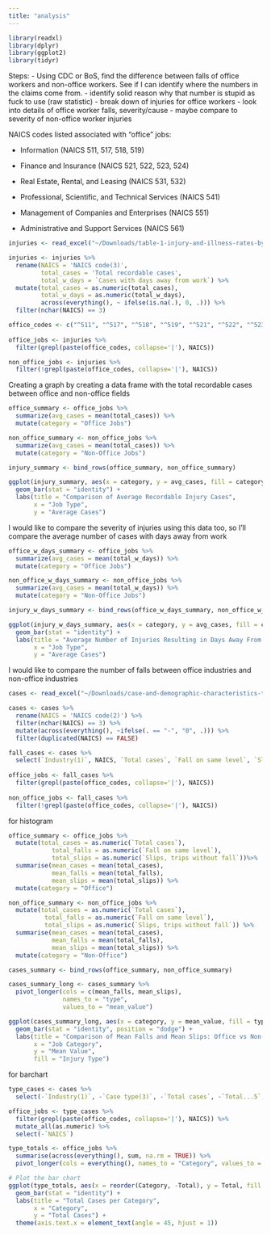```yaml
---
title: "analysis"
---
```


```r
library(readxl)
library(dplyr)
library(ggplot2)
library(tidyr)
```

Steps: - Using CDC or BoS, find the difference between falls of office workers and non-office workers. See if I can identify where the numbers in the claims come from. - identify solid reason why that number is stupid as fuck to use (raw statistic) - break down of injuries for office workers - look into details of office worker falls, severity/cause - maybe compare to severity of non-office worker injuries

NAICS codes listed associated with "office" jobs:

-   Information (NAICS 511, 517, 518, 519)

-   Finance and Insurance (NAICS 521, 522, 523, 524)

-   Real Estate, Rental, and Leasing (NAICS 531, 532)

-   Professional, Scientific, and Technical Services (NAICS 541)

-   Management of Companies and Enterprises (NAICS 551)

-   Administrative and Support Services (NAICS 561)

```r
injuries <- read_excel("~/Downloads/table-1-injury-and-illness-rates-by-industry-2023-national.xlsx")

injuries <- injuries %>%
  rename(NAICS = 'NAICS code(3)',
         total_cases = 'Total recordable cases',
         total_w_days = `Cases with days away from work`) %>%
  mutate(total_cases = as.numeric(total_cases),
         total_w_days = as.numeric(total_w_days),
         across(everything(), ~ ifelse(is.na(.), 0, .))) %>%
  filter(nchar(NAICS) == 3)

office_codes <- c("^511", "^517", "^518", "^519", "^521", "^522", "^523", "^524", "^531", "^532", "^541", "^551", "^561")
  
office_jobs <- injuries %>%
  filter(grepl(paste(office_codes, collapse='|'), NAICS))

non_office_jobs <- injuries %>%
  filter(!grepl(paste(office_codes, collapse='|'), NAICS))
```

Creating a graph by creating a data frame with the total recordable cases between office and non-office fields

```r
office_summary <- office_jobs %>%
  summarize(avg_cases = mean(total_cases)) %>%
  mutate(category = "Office Jobs")

non_office_summary <- non_office_jobs %>%
  summarize(avg_cases = mean(total_cases)) %>%
  mutate(category = "Non-Office Jobs")

injury_summary <- bind_rows(office_summary, non_office_summary) 

ggplot(injury_summary, aes(x = category, y = avg_cases, fill = category)) +
  geom_bar(stat = "identity") +
  labs(title = "Comparison of Average Recordable Injury Cases",
       x = "Job Type",
       y = "Average Cases") 
```

I would like to compare the severity of injuries using this data too, so I'll compare the average number of cases with days away from work

```r
office_w_days_summary <- office_jobs %>%
  summarize(avg_cases = mean(total_w_days)) %>%
  mutate(category = "Office Jobs")

non_office_w_days_summary <- non_office_jobs %>%
  summarize(avg_cases = mean(total_w_days)) %>%
  mutate(category = "Non-Office Jobs")

injury_w_days_summary <- bind_rows(office_w_days_summary, non_office_w_days_summary)

ggplot(injury_w_days_summary, aes(x = category, y = avg_cases, fill = category)) +
  geom_bar(stat = "identity") +
  labs(title = "Average Number of Injuries Resulting in Days Away From Work",
       x = "Job Type",
       y = "Average Cases") 
```

I would like to compare the number of falls between office industries and non-office industries

```r
cases <- read_excel("~/Downloads/case-and-demographic-characteristics-table-r4-2021-2022.xlsx")

cases <- cases %>%
  rename(NAICS = 'NAICS code(2)') %>%
  filter(nchar(NAICS) == 3) %>% 
  mutate(across(everything(), ~ifelse(. == "-", "0", .))) %>%
  filter(duplicated(NAICS) == FALSE)

fall_cases <- cases %>%
  select(`Industry(1)`, NAICS, `Total cases`, `Fall on same level`, `Slips, trips without fall`)
  
office_jobs <- fall_cases %>%
  filter(grepl(paste(office_codes, collapse='|'), NAICS))
  
non_office_jobs <- fall_cases %>%
  filter(!grepl(paste(office_codes, collapse='|'), NAICS))
```

for histogram

```r
office_summary <- office_jobs %>%
  mutate(total_cases = as.numeric(`Total cases`),
            total_falls = as.numeric(`Fall on same level`),
            total_slips = as.numeric(`Slips, trips without fall`))%>%
  summarise(mean_cases = mean(total_cases),
            mean_falls = mean(total_falls),
            mean_slips = mean(total_slips)) %>%
  mutate(category = "Office")

non_office_summary <- non_office_jobs %>%
  mutate(total_cases = as.numeric(`Total cases`),
          total_falls = as.numeric(`Fall on same level`),
          total_slips = as.numeric(`Slips, trips without fall`)) %>%
  summarise(mean_cases = mean(total_cases),
            mean_falls = mean(total_falls),
            mean_slips = mean(total_slips)) %>%
  mutate(category = "Non-Office")

cases_summary <- bind_rows(office_summary, non_office_summary)

cases_summary_long <- cases_summary %>%
  pivot_longer(cols = c(mean_falls, mean_slips), 
               names_to = "type", 
               values_to = "mean_value")

ggplot(cases_summary_long, aes(x = category, y = mean_value, fill = type)) +
  geom_bar(stat = "identity", position = "dodge") +
  labs(title = "Comparison of Mean Falls and Mean Slips: Office vs Non-Office Jobs",
       x = "Job Category", 
       y = "Mean Value", 
       fill = "Injury Type")
```

for barchart

```r
type_cases <- cases %>%
  select(-`Industry(1)`, -`Case type(3)`, -`Total cases`, -`Total...5`, -`Total...9`, -`Total...13`, -`Total...16`, -`Total...18`)

office_jobs <- type_cases %>%
  filter(grepl(paste(office_codes, collapse='|'), NAICS)) %>%
  mutate_all(as.numeric) %>%
  select(-`NAICS`)

type_totals <- office_jobs %>%
  summarise(across(everything(), sum, na.rm = TRUE)) %>%
  pivot_longer(cols = everything(), names_to = "Category", values_to = "Total")

# Plot the bar chart
ggplot(type_totals, aes(x = reorder(Category, -Total), y = Total, fill = Category)) +
  geom_bar(stat = "identity") +
  labs(title = "Total Cases per Category",
       x = "Category",
       y = "Total Cases") +
  theme(axis.text.x = element_text(angle = 45, hjust = 1))
```
